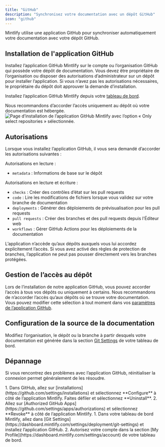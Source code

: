 ```yaml
---
title: "GitHub"
description: "Synchronisez votre documentation avec un dépôt GitHub"
icon: "github"
---
```


Mintlify utilise une application GitHub pour synchroniser automatiquement votre documentation avec votre dépôt GitHub.

## Installation de l'application GitHub

Installez l’application GitHub Mintlify sur le compte ou l’organisation GitHub qui possède votre dépôt de documentation. Vous devez être propriétaire de l’organisation ou disposer des autorisations d’administrateur sur un dépôt pour installer l’application. Si vous n’avez pas les autorisations nécessaires, le propriétaire du dépôt doit approuver la demande d’installation.

Installez l’application GitHub Mintlify depuis votre [tableau de bord](https://dashboard.mintlify.com/settings/organization/github-app).

<Tip>
Nous recommandons d’accorder l’accès uniquement au dépôt où votre documentation est hébergée.
</Tip>

<Frame>
  <img className="h-80" alt="Page d’installation de l’application GitHub Mintlify avec l’option « Only select repositories » sélectionnée." src="/images/github/select-repos.png" />
</Frame>

## Autorisations

Lorsque vous installez l’application GitHub, il vous sera demandé d’accorder les autorisations suivantes :

Autorisations en lecture :
* `metadata` : Informations de base sur le dépôt

Autorisations en lecture et écriture :
* `checks` : Créer des contrôles d’état sur les pull requests
* `code` : Lire les modifications de fichiers lorsque vous validez sur votre branche de documentation
* `deployments` : Générer des déploiements de prévisualisation pour les pull requests
* `pull requests` : Créer des branches et des pull requests depuis l’Éditeur web
* `workflows` : Gérer GitHub Actions pour les déploiements de la documentation

<Info>
L’application n’accède qu’aux dépôts auxquels vous lui accordez explicitement l’accès. Si vous avez activé des règles de protection de branches, l’application ne peut pas pousser directement vers les branches protégées.
</Info>

## Gestion de l’accès au dépôt

Lors de l’installation de notre application GitHub, vous pouvez accorder l’accès à tous vos dépôts ou uniquement à certains. Nous recommandons de n’accorder l’accès qu’aux dépôts où se trouve votre documentation. Vous pouvez modifier cette sélection à tout moment dans vos [paramètres de l’application GitHub](https://github.com/apps/mintlify/installations/new).

## Configuration de la source de la documentation

Modifiez l’organisation, le dépôt ou la branche à partir desquels votre documentation est générée dans la section [Git Settings](https://dashboard.mintlify.com/settings/deployment/git-settings) de votre tableau de bord.

## Dépannage

Si vous rencontrez des problèmes avec l’application GitHub, réinitialiser la connexion permet généralement de les résoudre.

<Steps>
  <Step title="Désinstallez l’application Mintlify via GitHub.">
    1. Dans GitHub, allez sur [installations](https://github.com/settings/installations) et sélectionnez **Configure** à côté de l’application Mintlify. Faites défiler et sélectionnez **Uninstall**.
    2. Allez sur [Authorized GitHub Apps](https://github.com/settings/apps/authorizations) et sélectionnez **Revoke** à côté de l’application Mintlify.
  </Step>
  <Step title="Réinstallez l’application Mintlify.">
    1. Dans votre tableau de bord Mintlify, allez dans [Git Settings](https://dashboard.mintlify.com/settings/deployment/git-settings) et installez l’application GitHub.
    2. Autorisez votre compte dans la section [My Profile](https://dashboard.mintlify.com/settings/account) de votre tableau de bord.
  </Step>
</Steps>
